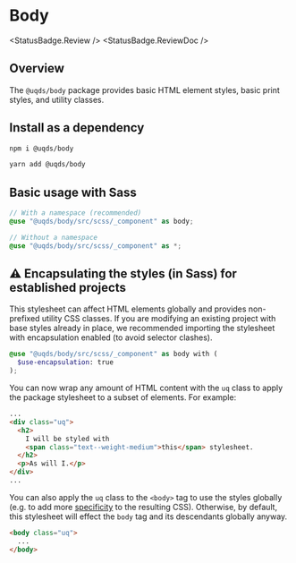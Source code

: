 
<Meta title="Components/Body/Body" />

# Body

<StatusBadge.Review />
<StatusBadge.ReviewDoc />

## Overview

The `@uqds/body` package provides basic HTML element styles, basic print styles, and utility
classes.

## Install as a dependency

```bash
npm i @uqds/body
```

```bash
yarn add @uqds/body
```

## Basic usage with Sass

```scss
// With a namespace (recommended)
@use "@uqds/body/src/scss/_component" as body;

// Without a namespace
@use "@uqds/body/src/scss/_component" as *;
```

## ⚠️ Encapsulating the styles (in Sass) for established projects

This stylesheet can affect HTML elements globally and provides non-prefixed
utility CSS classes. If you are modifying an existing project with base styles
already in place, we recommended importing the stylesheet with encapsulation
enabled (to avoid selector clashes).

```scss
@use "@uqds/body/src/scss/_component" as body with (
  $use-encapsulation: true
);
```

You can now wrap any amount of HTML content with the `uq` class to apply the
package stylesheet to a subset of elements. For example:

```html
...
<div class="uq">
  <h2>
    I will be styled with
    <span class="text--weight-medium">this</span> stylesheet.
  </h2>
  <p>As will I.</p>
</div>
...
```

You can also apply the `uq` class to the `<body>` tag to use the styles globally
(e.g. to add more [specificity](https://developer.mozilla.org/en-US/docs/Web/CSS/Specificity)
to the resulting CSS). Otherwise, by default, this stylesheet will effect the
`body` tag and its descendants globally anyway.

```html
<body class="uq">
  ...
</body>
```
